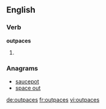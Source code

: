 ==English==

===Verb===
'''outpaces'''

# {{third-person singular of|outpace}}

===Anagrams===
* [[saucepot#English|saucepot]]
* [[space out#English|space out]]

[[de:outpaces]]
[[fr:outpaces]]
[[vi:outpaces]]